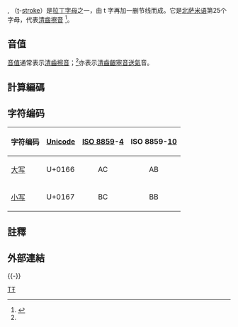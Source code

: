 {{Infobox alphabet|alphabet=拉丁|uuc=0166|ulc=0167}}

'''{{Unicode|Ŧ}}''', '''{{Unicode|ŧ}}'''（[[t|t]]-[[删节线|stroke]]）是[[拉丁字母|拉丁字母]]之一，由 t 字再加一删节线而成。它是[[北萨米语|北萨米语]]第25个字母，代表[[清齒擦音|清齒擦音]] {{IPA4|θ}}<ref name=vdfsound>{{Cite book|last1=Kahn|first1=Lily|url=https://books.google.com/books?id=IDslDwAAQBAJ&pg=PA8|title=North Sámi: An Essential Grammar|last2=Riita-Liisa|first2=Valijärvi|publisher=Taylor & Francis|year=2017|isbn=978-1-317-55811-8|location=Milton Park, England|pages=15|access-date=2021-10-28|archive-date=2022-03-24|archive-url=https://web.archive.org/web/20220324020504/https://books.google.com/books?id=IDslDwAAQBAJ&pg=PA8|dead-url=no}}</ref>。

== 音值 ==
[[音值|音值]]通常表示[[清齒擦音|清齒擦音]]{{IPA4|θ}}；<ref name=vdfsound/>亦表示[[清齒齦塞音|清齒齦塞音]][[送氣|送氣]]音{{IPA4|tʰ}}。

== 計算編碼 ==
{{charmap
|0166|name1=大寫拉丁字母加上橫筆劃
|0167|name2=大寫拉丁字母加上橫筆劃
}}

== 字符编码 ==
{| class="wikitable"
!字符编码!![[Unicode|Unicode]]!![[ISO/IEC_8859|ISO 8859]]-[[ISO/IEC_8859-4|4]]||ISO 8859-[[ISO/IEC_8859-10|10]]
|-
|[[大寫字母|大写]] {{Unicode|Ŧ}}||U+0166||style="text-align:center;"|AC||style="text-align:center;"|AB
|-
|[[小寫字母|小写]] {{Unicode|ŧ}}||U+0167||style="text-align:center;"|BC||style="text-align:center;"|BB
|}

==註釋==
{{reflist}}

==外部連結==
{{Scriptsource|0166|0167}}
{{-}}
{{Latin alphabet|state=collapsed}}

[[Category:衍生拉丁字母|TŦ]]